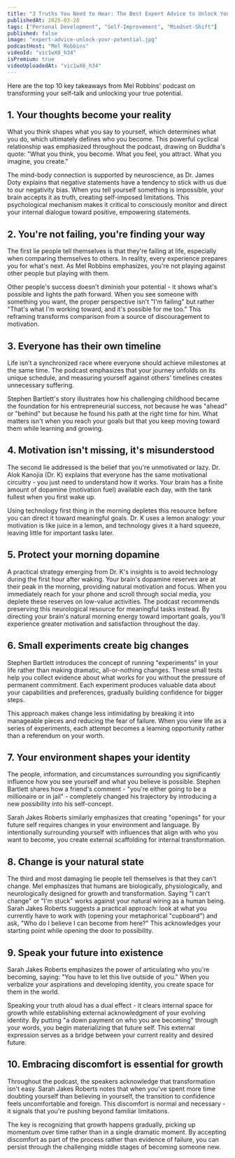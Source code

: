 ```yaml
---
title: "3 Truths You Need to Hear: The Best Expert Advice to Unlock Your Potential"
publishedAt: 2025-03-28
tags: ["Personal Development", "Self-Improvement", "Mindset-Shift"]
published: false
image: "expert-advice-unlock-your-potential.jpg"
podcastHost: "Mel Robbins"
videoId: "vic1wX8_h34"
isPremium: true
videoUploadedAt: "vic1wX8_h34"
---
```



<PodcastSummaryPageLayout frontmatter={frontmatter}>

Here are the top 10 key takeaways from Mel Robbins' podcast on transforming your self-talk and unlocking your true potential.

## 1. Your thoughts become your reality

What you think shapes what you say to yourself, which determines what you do, which ultimately defines who you become. This powerful cyclical relationship was emphasized throughout the podcast, drawing on Buddha's quote: "What you think, you become. What you feel, you attract. What you imagine, you create."

The mind-body connection is supported by neuroscience, as Dr. James Doty explains that negative statements have a tendency to stick with us due to our negativity bias. When you tell yourself something is impossible, your brain accepts it as truth, creating self-imposed limitations. This psychological mechanism makes it critical to consciously monitor and direct your internal dialogue toward positive, empowering statements.

## 2. You're not failing, you're finding your way

The first lie people tell themselves is that they're failing at life, especially when comparing themselves to others. In reality, every experience prepares you for what's next. As Mel Robbins emphasizes, you're not playing against other people but playing with them.

Other people's success doesn't diminish your potential - it shows what's possible and lights the path forward. When you see someone with something you want, the proper perspective isn't "I'm failing" but rather "That's what I'm working toward, and it's possible for me too." This reframing transforms comparison from a source of discouragement to motivation.

## 3. Everyone has their own timeline

Life isn't a synchronized race where everyone should achieve milestones at the same time. The podcast emphasizes that your journey unfolds on its unique schedule, and measuring yourself against others' timelines creates unnecessary suffering.

Stephen Bartlett's story illustrates how his challenging childhood became the foundation for his entrepreneurial success, not because he was "ahead" or "behind" but because he found his path at the right time for him. What matters isn't when you reach your goals but that you keep moving toward them while learning and growing.

## 4. Motivation isn't missing, it's misunderstood

The second lie addressed is the belief that you're unmotivated or lazy. Dr. Alok Kanojia (Dr. K) explains that everyone has the same motivational circuitry - you just need to understand how it works. Your brain has a finite amount of dopamine (motivation fuel) available each day, with the tank fullest when you first wake up.

Using technology first thing in the morning depletes this resource before you can direct it toward meaningful goals. Dr. K uses a lemon analogy: your motivation is like juice in a lemon, and technology gives it a hard squeeze, leaving little for important tasks later.

## 5. Protect your morning dopamine

A practical strategy emerging from Dr. K's insights is to avoid technology during the first hour after waking. Your brain's dopamine reserves are at their peak in the morning, providing natural motivation and focus. When you immediately reach for your phone and scroll through social media, you deplete these reserves on low-value activities. The podcast recommends preserving this neurological resource for meaningful tasks instead. By directing your brain's natural morning energy toward important goals, you'll experience greater motivation and satisfaction throughout the day.

## 6. Small experiments create big changes

Stephen Bartlett introduces the concept of running "experiments" in your life rather than making dramatic, all-or-nothing changes. These small tests help you collect evidence about what works for you without the pressure of permanent commitment. Each experiment produces valuable data about your capabilities and preferences, gradually building confidence for bigger steps.

This approach makes change less intimidating by breaking it into manageable pieces and reducing the fear of failure. When you view life as a series of experiments, each attempt becomes a learning opportunity rather than a referendum on your worth.

## 7. Your environment shapes your identity

The people, information, and circumstances surrounding you significantly influence how you see yourself and what you believe is possible. Stephen Bartlett shares how a friend's comment - "you're either going to be a millionaire or in jail" - completely changed his trajectory by introducing a new possibility into his self-concept.

Sarah Jakes Roberts similarly emphasizes that creating "openings" for your future self requires changes in your environment and language. By intentionally surrounding yourself with influences that align with who you want to become, you create external scaffolding for internal transformation.

## 8. Change is your natural state

The third and most damaging lie people tell themselves is that they can't change. Mel emphasizes that humans are biologically, physiologically, and neurologically designed for growth and transformation. Saying "I can't change" or "I'm stuck" works against your natural wiring as a human being. Sarah Jakes Roberts suggests a practical approach: look at what you currently have to work with (opening your metaphorical "cupboard") and ask, "Who do I believe I can become from here?" This acknowledges your starting point while opening the door to possibility.

## 9. Speak your future into existence

Sarah Jakes Roberts emphasizes the power of articulating who you're becoming, saying: "You have to let this live outside of you." When you verbalize your aspirations and developing identity, you create space for them in the world.

Speaking your truth aloud has a dual effect - it clears internal space for growth while establishing external acknowledgment of your evolving identity. By putting "a down payment on who you are becoming" through your words, you begin materializing that future self. This external expression serves as a bridge between your current reality and desired future.

## 10. Embracing discomfort is essential for growth

Throughout the podcast, the speakers acknowledge that transformation isn't easy. Sarah Jakes Roberts notes that when you've spent more time doubting yourself than believing in yourself, the transition to confidence feels uncomfortable and foreign. This discomfort is normal and necessary - it signals that you're pushing beyond familiar limitations.

The key is recognizing that growth happens gradually, picking up momentum over time rather than in a single dramatic moment. By accepting discomfort as part of the process rather than evidence of failure, you can persist through the challenging middle stages of becoming someone new.

</PodcastSummaryPageLayout>

